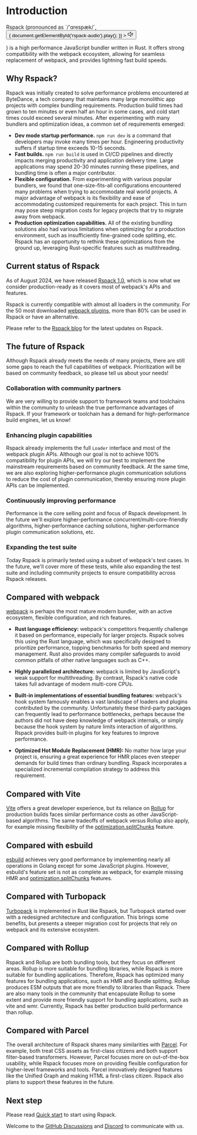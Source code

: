 
<audio id="rspack-audio">
  <source src={rspackAudio} type="audio/mpeg"></source>
</audio>

# Introduction

<div>
  <span>Rspack (pronounced as `/'ɑrespæk/`, </span>
  <button
    style={{
      border: 'none',
      padding: '3px',
      verticalAlign: 'middle',
      display: 'inline',
    }}
    id="play-rspack-audio"
    onClick={() => {
      document.getElementById('rspack-audio').play();
    }}
  >
    <svg
      xmlns="http://www.w3.org/2000/svg"
      width="16"
      height="16"
      viewBox="0 0 32 32"
    >
      <path
        fill="currentColor"
        d="m27.16 8.08l-1.53 1.29a10 10 0 0 1-.29 13.23l1.47 1.4a12 12 0 0 0 .35-15.88Z"
      />
      <path
        fill="currentColor"
        d="M21.58 12a6 6 0 0 1-.18 7.94l1.47 1.36a8 8 0 0 0 .23-10.59zM18 30a1 1 0 0 1-.71-.3L9.67 22H3a1 1 0 0 1-1-1V11a1 1 0 0 1 1-1h6.67l7.62-7.7a1 1 0 0 1 1.41 0a1 1 0 0 1 .3.7v26a1 1 0 0 1-1 1zM4 20h6.08a1 1 0 0 1 .71.3L17 26.57V5.43l-6.21 6.27a1 1 0 0 1-.71.3H4z"
      />
    </svg>
  </button>
  <p style={{ display: 'inline', lineHeight: '1.75rem' }}>
    <span>) is a high performance JavaScript bundler</span>
    <span>written in Rust. It offers strong</span>
    <span>compatibility with the webpack ecosystem,</span>
    <span>allowing for seamless replacement of webpack,</span>
    <span>and provides lightning fast build speeds.</span>
  </p>
</div>

## Why Rspack?

Rspack was initially created to solve performance problems encountered at ByteDance, a tech company that maintains many large monolithic app projects with complex bundling requirements. Production build times had grown to ten minutes or even half an hour in some cases, and cold start times could exceed several minutes. After experimenting with many bundlers and optimization ideas, a common set of requirements emerged:

- **Dev mode startup performance.** `npm run dev` is a command that developers may invoke many times per hour. Engineering productivity suffers if startup time exceeds 10-15 seconds.
- **Fast builds.** `npm run build` is used in CI/CD pipelines and directly impacts merging productivity and application delivery time. Large applications may spend 20-30 minutes running these pipelines, and bundling time is often a major contributor.
- **Flexible configuration.** From experimenting with various popular bundlers, we found that one-size-fits-all configurations encountered many problems when trying to accommodate real world projects. A major advantage of webpack is its flexibility and ease of accommodating customized requirements for each project. This in turn may pose steep migration costs for legacy projects that try to migrate away from webpack.
- **Production optimization capabilities.** All of the existing bundling solutions also had various limitations when optimizing for a production environment, such as insufficiently fine-grained code splitting, etc. Rspack has an opportunity to rethink these optimizations from the ground up, leveraging Rust-specific features such as multithreading.

## Current status of Rspack

As of August 2024, we have released [Rspack 1.0](/blog/announcing-1-0), which is now what we consider production-ready as it covers most of webpack's APIs and features.

Rspack is currently compatible with almost all loaders in the community. For the 50 most downloaded [webpack plugins](/guide/compatibility/plugin), more than 80% can be used in Rspack or have an alternative.

Please refer to the [Rspack blog](/blog/index) for the latest updates on Rspack.

## The future of Rspack

Although Rspack already meets the needs of many projects, there are still some gaps to reach the full capabilities of webpack. Prioritization will be based on community feedback, so please tell us about your needs!

### Collaboration with community partners

We are very willing to provide support to framework teams and toolchains within the community to unleash the true performance advantages of Rspack. If your framework or toolchain has a demand for high-performance build engines, let us know!

### Enhancing plugin capabilities

Rspack already implements the full `Loader` interface and most of the webpack plugin APIs. Although our goal is not to achieve 100% compatibility for plugin APIs, we will try our best to implement the mainstream requirements based on community feedback. At the same time, we are also exploring higher-performance plugin communication solutions to reduce the cost of plugin communication, thereby ensuring more plugin APIs can be implemented.

### Continuously improving performance

Performance is the core selling point and focus of Rspack development. In the future we'll explore higher-performance concurrent/multi-core-friendly algorithms, higher-performance caching solutions, higher-performance plugin communication solutions, etc.

### Expanding the test suite

Today Rspack is primarily tested using a subset of webpack's test cases. In the future, we'll cover more of these tests, while also expanding the test suite and including community projects to ensure compatibility across Rspack releases.

## Compared with webpack

[webpack](https://webpack.js.org/) is perhaps the most mature modern bundler, with an active ecosystem, flexible configuration, and rich features.

- **Rust language efficiency:** webpack's competitors frequently challenge it based on performance, especially for larger projects. Rspack solves this using the Rust language, which was specifically designed to prioritize performance, topping benchmarks for both speed and memory management. Rust also provides many compiler safeguards to avoid common pitfalls of other native languages such as C++.

- **Highly parallelized architecture:** webpack is limited by JavaScript's weak support for multithreading. By contrast, Rspack's native code takes full advantage of modern multi-core CPUs.

- **Built-in implementations of essential bundling features:** webpack's hook system famously enables a vast landscape of loaders and plugins contributed by the community. Unfortunately these third-party packages can frequently lead to performance bottlenecks, perhaps because the authors did not have deep knowledge of webpack internals, or simply because the hook system by nature limits interaction of algorithms. Rspack provides built-in plugins for key features to improve performance.

- **Optimized Hot Module Replacement (HMR):** No matter how large your project is, ensuring a great experience for HMR places even steeper demands for build times than ordinary bundling. Rspack incorporates a specialized incremental compilation strategy to address this requirement.

## Compared with Vite

[Vite](https://vitejs.dev/) offers a great developer experience, but its reliance on [Rollup](https://rollupjs.org/) for production builds faces similar performance costs as other JavaScript-based algorithms. The same tradeoffs of webpack versus Rollup also apply, for example missing flexibility of the [optimization.splitChunks](/config/optimization#optimizationsplitchunks) feature.

## Compared with esbuild

[esbuild](https://esbuild.github.io/) achieves very good performance by implementing nearly all operations in Golang except for some JavaScript plugins. However, esbuild's feature set is not as complete as webpack, for example missing HMR and [optimization.splitChunks](/config/optimization#optimizationsplitchunks) features.

## Compared with Turbopack

[Turbopack](https://turbo.build/) is implemented in Rust like Rspack, but Turbopack started over with a redesigned architecture and configuration. This brings some benefits, but presents a steeper migration cost for projects that rely on webpack and its extensive ecosystem.

## Compared with Rollup

Rspack and Rollup are both bundling tools, but they focus on different areas. Rollup is more suitable for bundling libraries, while Rspack is more suitable for bundling applications. Therefore, Rspack has optimized many features for bundling applications, such as HMR and Bundle splitting. Rollup produces ESM outputs that are more friendly to libraries than Rspack. There are also many tools in the community that encapsulate Rollup to some extent and provide more friendly support for bundling applications, such as vite and wmr. Currently, Rspack has better production build performance than rollup.

## Compared with Parcel

The overall architecture of Rspack shares many similarities with [Parcel](https://parceljs.org/). For example, both treat CSS assets as first-class citizens and both support filter-based transformers. However, Parcel focuses more on out-of-the-box usability, while Rspack focuses more on providing flexible configuration for higher-level frameworks and tools. Parcel innovatively designed features like the Unified Graph and making HTML a first-class citizen. Rspack also plans to support these features in the future.

## Next step

Please read [Quick start](/guide/start/quick-start) to start using Rspack.

Welcome to the [GitHub Discussions](https://github.com/web-infra-dev/rspack/discussions) and [Discord](https://discord.gg/sYK4QjyZ4V) to communicate with us.
